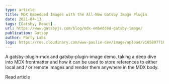 ```yaml
---
type: article
title: MDX Embedded Images with the All-New Gatsby Image Plugin
date: 2021-04-13
tags: [Gatsby, React]
url: https://www.gatsbyjs.com/blog/mdx-embedded-gatsby-image/
publication: Gatsby
author: Party Labs
logo: https://res.cloudinary.com/www-paulie-dev/image/upload/v1658077182/paulie.dev/Logos/gatsby-logo_dgbkjm.png
---
```


A gatsby-plugin-mdx and gatsby-plugin-image demo, taking a deep dive into MDX frontmatter and how it can be used to
store references to either local and / or remote images and render them anywhere in the MDX body.

<MarkdownCtaLink href="https://www.gatsbyjs.com/blog/mdx-embedded-gatsby-image/">Read article</MarkdownCtaLink>
